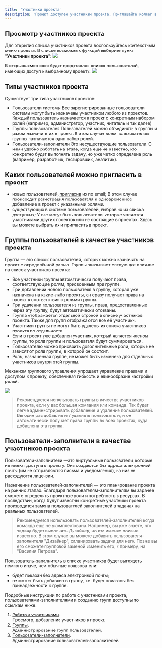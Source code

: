 ```yaml
---
title: 'Участники проекта'
description: 'Проект доступен участникам проекта. Приглашайте коллег в свои пространства.'
---
```


## Просмотр участников проекта

Для открытия списка участников проекта воспользуйтесь контекстным меню проекта. В списке возможных функций выберите пункт "**Участники проекта**":
![](https://files.gitbook.com/v0/b/gitbook-x-prod.appspot.com/o/spaces%2FiGbgSLUDIqxrq3NUAfL9%2Fuploads%2FNO0qiDm6ncswZiEjbCTS%2F%D0%A1%D0%BD%D0%B8%D0%BC%D0%BE%D0%BA%20%D1%8D%D0%BA%D1%80%D0%B0%D0%BD%D0%B0%202024-10-02%20%D0%B2%2010.14.57.png?alt=media&token=2c3861e9-69f5-48f0-b71e-98e53cfdfdf2)

В открывшемся окне будет представлен список пользователей, имеющих доступ к выбранному проекту:
![](https://files.gitbook.com/v0/b/gitbook-x-prod.appspot.com/o/spaces%2FiGbgSLUDIqxrq3NUAfL9%2Fuploads%2FiWoDOtw2J8kety5CgUhy%2Fimage.png?alt=media&token=b76667b1-8f86-44b0-b9a1-e0224ac9f706)

## Типы участников проекта
Существует три типа участников проектов:
* Пользователи системы Все зарегистрированные пользователи системы могут быть назначены участником любого из проектов. Каждый пользователь назначается в проект с конкретным набором ролей (например, администратор, участник, читатель и так далее)
* Группы пользователей Пользователей можно объединять в группы и разом назначить их в проект. В этом случае всем пользователям группы назначается один набор ролей.
* Пользователи-заполнители Это несуществующие пользователи. С ними удобно работать на этапе, когда еще не известно, кто конкретно будет выполнять задачу, но уже четко определена роль (например, разработчик, тестировщик, аналитик).

## Каких пользователей можно пригласить в проект
*   новых пользователей, [пригласив](/o/DqjJoZdtLJDvqwHUB8fg/s/iGbgSLUDIqxrq3NUAfL9/~/diff/~/changes/65/rukovodstvo-polzovatelya/rabota-s-uchastnikami#dobavlenie-uchastnikov) их по email; В этом случае происходит регистрация пользователя и одновременное добавление в проект с указанными ролями.
*   существующих в системе пользователей, выбрав их из списка доступных; У вас могут быть пользователи, которые являются участниками других проектов или не состоящие в проектах. Здесь вы можете выбрать их и пригласить в проект.

## Группы пользователей в качестве участников проекта
Группа — это список пользователей, которых можно назначить на проект с определённой ролью. Группы оказывают следующее влияние на список участников проекта:

*   Все участники группы автоматически получают права, соответствующие ролям, присвоенным при группе.
*   При добавлении нового пользователя в группу, которая уже назначена на какие-либо проекты, он сразу получает права на проект в соответствии с ролями группы.
*   При удалении пользователя из группы, права, предоставленные через эту группу, будут автоматически отозваны.
*   Группа отображается отдельной строкой в списке участников проекта. Также для групп отображаются все её участники.
*   Участники группы не могут быть удалены из списка участников проекта по отдельности.
*   Если в проект уже добавлен участник, который является членом группы, то роли группы и пользователя будут суммироваться.
*   Пользователю можно присвоить дополнительные роли, которые не зависят от роли группы, в которой он состоит.
*   Роль, назначенная группе, не может быть изменена для отдельных участников внутри этой группы.

Механизм группового управления упрощает управление правами и доступом к проекту, обеспечивая гибкость и единообразие настройки ролей.

![](https://files.gitbook.com/v0/b/gitbook-x-prod.appspot.com/o/spaces%2FiGbgSLUDIqxrq3NUAfL9%2Fuploads%2FyoQRbV2AF1tzOq929YNL%2FPLaimage.png?alt=media&token=77d5ea91-23cb-4e4d-870e-73ac352a929a)

> Рекомендуется использовать группы в качестве участников проекта, если у вас большая компания или команда. Так будет легче администрировать добавление и удаление пользователей. Вы один раз добавляете / удаляете пользователя, и он автоматически получает права группы во всех проектах, куда добавлена эта группа.

## Пользователи-заполнители в качестве участников проекта

Пользователи-заполнители —это виртуальные пользователи, которые не имеют доступа к проекту. Они создаются без адреса электронной почты (им не отправляются письма и уведомления), на низ не расходуются лицензии.

Назначение пользователей-заполнителей — это планирование проекта на ранних этапах. Благодаря пользователям-заполнителям вы заранее сможете определить проектные роли и потребность в ресурсах. В последствии, когда будут известны конкретные участники проекта производится замена пользователей заполнителей в задачах на реальных пользователей.

> Рекомендуется использовать пользователей-заполнителей когда команда еще не укомплектована. Например, вы уже знаете, что задачу будет выполнять Дизайнер, но кто именно пока не известно. В этом случае вы можете добавить пользователя-заполнителя "Дизайнер", спланировать задачи для него. Позже вы его сможете групповой заменой изменить его, к примеру, на "Василия Петрова".

Пользователь-заполнитель в списке участников будет выглядеть немного иначе, чем обычные пользователи:
* будет показан без адреса электронной почты;
* не может быть добавлен в группу, т.е. будет показаны без принадлежности к группе.

Подробные инструкции по работе с участниками проекта, пользователями-заполнителями и созданию групп доступны по ссылкам ниже.

1.  [Работа с участниками](/o/DqjJoZdtLJDvqwHUB8fg/s/iGbgSLUDIqxrq3NUAfL9/~/diff/~/changes/65/rukovodstvo-polzovatelya/rabota-s-uchastnikami).   
    Просмотр, добавление участников в проект.
2.  [Группы](/o/DqjJoZdtLJDvqwHUB8fg/s/iGbgSLUDIqxrq3NUAfL9/~/diff/~/changes/65/rukovodstvo-administratora/polzovateli-zapolniteli-i-gruppy/gruppy).   
    Администрирование групп пользователей.
3.  [Пользователи-заполнители](/o/DqjJoZdtLJDvqwHUB8fg/s/iGbgSLUDIqxrq3NUAfL9/~/diff/~/changes/65/rukovodstvo-administratora/polzovateli-zapolniteli-i-gruppy/polzovateli-zapolniteli).   
    Администрирование пользователей-заполнителей.

